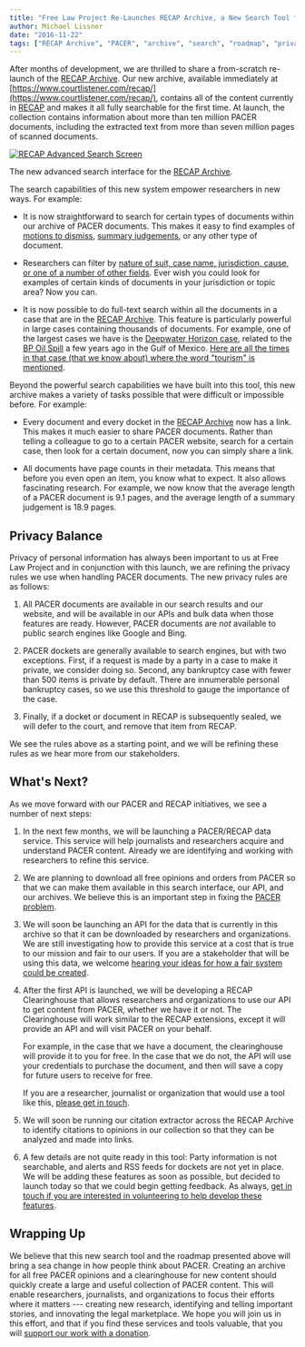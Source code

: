 ```yaml
---
title: "Free Law Project Re-Launches RECAP Archive, a New Search Tool for PACER Dockets and Documents"
author: Michael Lissner
date: "2016-11-22"
tags: ["RECAP Archive", "PACER", "archive", "search", "roadmap", "privacy"]
---
```



After months of development, we are thrilled to share a from-scratch re-launch of the [RECAP Archive][ra]. Our new archive, available immediately at [https://www.courtlistener.com/recap/](https://www.courtlistener.com/recap/), contains all of the content currently in [RECAP][recap] and makes it all fully searchable for the first time. At launch, the collection contains information about more than ten million PACER documents, including the extracted text from more than seven million pages of scanned documents.

<div className="left-image">
    <a href="https://www.courtlistener.com/recap/">
        <img src="/images/recap-adv-search.png"
             alt="RECAP Advanced Search Screen"
             className="img-responsive border"/>
    </a>
    <p className="caption">The new advanced search interface for the <a href="https://www.courtlistener.com/recap/">RECAP Archive</a>.</p>
</div>
<div className="clearfix"></div>

The search capabilities of this new system empower researchers in new ways. For example:
 
 - It is now straightforward to search for certain types of documents within our archive of PACER documents. This makes it easy to find examples of [motions to dismiss][mtd], [summary judgements][sj], or any other type of document. 
 
 - Researchers can filter by [nature of suit, case name, jurisdiction, cause, or one of a number of other fields][adv]. Ever wish you could look for examples of certain kinds of documents in your jurisdiction or topic area? Now you can.
 
 - It is now possible to do full-text search within all the documents in a case that are in the [RECAP Archive][ra]. This feature is particularly powerful in large cases containing thousands of documents. For example, one of the largest cases we have is the [Deepwater Horizon case][dwh], related to the [BP Oil Spill][oil] a few years ago in the Gulf of Mexico. [Here are all the times in that case (that we know about) where the word "tourism" is mentioned][dwht].
  
Beyond the powerful search capabilities we have built into this tool, this new archive makes a variety of tasks possible that were difficult or impossible before. For example:

 - Every document and every docket in the [RECAP Archive][ra] now has a link. This makes it much easier to share PACER documents. Rather than telling a colleague to go to a certain PACER website, search for a certain case, then look for a certain document, now you can simply share a link.
 
 - All documents have page counts in their metadata. This means that before you even open an item, you know what to expect. It also allows fascinating research. For example, we now know that the average length of a PACER document is 9.1 pages, and the average length of a summary judgement is 18.9 pages.
   

## Privacy Balance

Privacy of personal information has always been important to us at Free Law Project and in conjunction with this launch, we are refining the privacy rules we use when handling PACER documents. The new privacy rules are as follows:
 
1. All PACER documents are available in our search results and our website, and will be available in our APIs and bulk data when those features are ready. However, PACER documents are *not* available to public search engines like Google and Bing. 

1. PACER dockets are generally available to search engines, but with two exceptions. First, if a request is made by a party in a case to make it private, we consider doing so. Second, any bankruptcy case with fewer than 500 items is private by default. There are innumerable personal bankruptcy cases, so we use this threshold to gauge the importance of the case.

1. Finally, if a docket or document in RECAP is subsequently sealed, we will defer to the court, and remove that item from RECAP.

We see the rules above as a starting point, and we will be refining these rules as we hear more from our stakeholders.


## What's Next?

As we move forward with our PACER and RECAP initiatives, we see a number of next steps:

1. In the next few months, we will be launching a PACER/RECAP data service. This service will help journalists and researchers acquire and understand PACER content. Already we are identifying and working with researchers to refine this service.
  
1. We are planning to download all free opinions and orders from PACER so that we can make them available in this search interface, our API, and our archives. We believe this is an important step in fixing the [PACER problem][problem].

1. We will soon be launching an API for the data that is currently in this archive so that it can be downloaded by researchers and organizations. We are still investigating how to provide this service at a cost that is true to our mission and fair to our users. If you are a stakeholder that will be using this data, we welcome [hearing your ideas for how a fair system could be created][c].

1. After the first API is launched, we will be developing a RECAP Clearinghouse that allows researchers and organizations to use our API to get content from PACER, whether we have it or not. The Clearinghouse will work similar to the RECAP extensions, except it will provide an API and will visit PACER on your behalf. 

    For example, in the case that we have a document, the clearinghouse will provide it to you for free. In the case that we do not, the API will use your credentials to purchase the document, and then will save a copy for future users to receive for free. 

    If you are a researcher, journalist or organization that would use a tool like this, [please get in touch][c].
 
1. We will soon be running our citation extractor across the RECAP Archive to identify citations to opinions in our collection so that they can be analyzed and made into links.

1. A few details are not quite ready in this tool: Party information is not searchable, and alerts and RSS feeds for dockets are not yet in place. We will be adding these features as soon as possible, but decided to launch today so that we could begin getting feedback. As always, [get in touch if you are interested in volunteering to help develop these features][c].


## Wrapping Up

We believe that this new search tool and the roadmap presented above will bring a sea change in how people think about PACER. Creating an archive for all free PACER opinions and a clearinghouse for new content should quickly create a large and useful collection of PACER content. This will enable researchers, journalists, and organizations to focus their efforts where it matters --- creating new research, identifying and telling important stories, and innovating the legal marketplace. We hope you will join us in this effort, and that if you find these services and tools valuable, that you will [support our work with a donation][donate].


[problem]: https://free.law/2015/03/20/what-is-the-pacer-problem/
[ra]: https://www.courtlistener.com/recap/
[mtd]: https://www.courtlistener.com/?q=&type=r&order_by=score+desc&description=%22motion+to+dismiss%22
[sj]: https://www.courtlistener.com/?q=&type=r&order_by=score+desc&description=%22summary+judgement%22
[donate]: /donate/
[recap]: /recap/
[c]: /contact/
[adv]: https://www.courtlistener.com/search/advanced-techniques/
[dwh]: https://www.courtlistener.com/docket/4510515/in-re-oil-spill-by-the-oil-rig-deepwater-horizon-in-the-gulf-of-mexico/
[dwht]: https://www.courtlistener.com/?q=docket_id%3A4510515+tourism&type=r&order_by=score+desc&available_only=on
[oil]: https://en.wikipedia.org/wiki/Deepwater_Horizon_oil_spill
